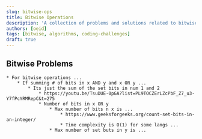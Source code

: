 ```yaml
---
slug: bitwise-ops
title: Bitwise Operations
description: 'A collection of problems and solutions related to bitwise operations.'
authors: [oeid]
tags: [bitwise, algorithms, coding-challenges]
draft: true
---
```

## Bitwise Problems
	* For bitwise operations ...
		* If summing # of bits in x AND y and x OR y ...
			* Its just the sum of the set bits in num 1 and 2 
				* https://youtu.be/TsuDUE-0pGA?list=PL9TOCZErLZcPbF_Z7_u3-Y7fPcYRMRepC&t=275
				* Number of bits in x OR y
					* Max number of bits n x is ...
						* https://www.geeksforgeeks.org/count-set-bits-in-an-integer/
						* Time complexity is O(1) for some langs ...
					* Max number of set buts in y is ...

